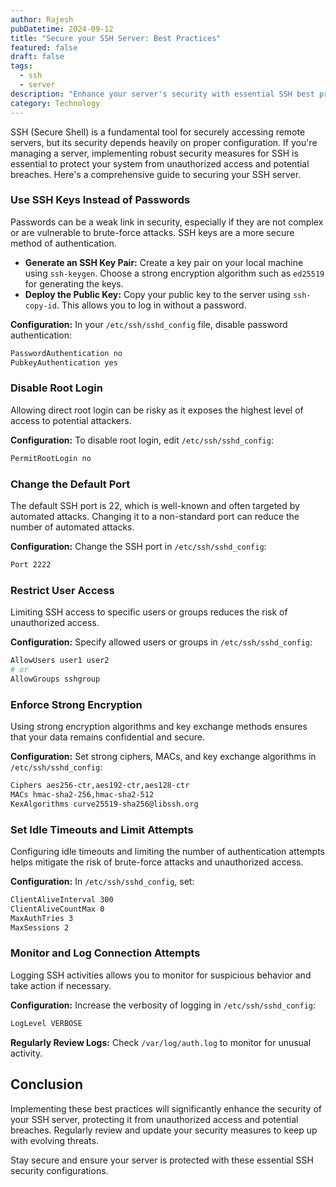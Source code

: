 ```yaml
---
author: Rajesh
pubDatetime: 2024-09-12
title: "Secure your SSH Server: Best Practices"
featured: false
draft: false
tags:
  - ssh
  - server
description: "Enhance your server's security with essential SSH best practices—implement SSH keys, restrict access, enforce strong encryption, and more to safeguard your systems."
category: Technology
---
```


SSH (Secure Shell) is a fundamental tool for securely accessing remote servers, but its security depends heavily on proper configuration. If you're managing a server, implementing robust security measures for SSH is essential to protect your system from unauthorized access and potential breaches. Here's a comprehensive guide to securing your SSH server.

### Use SSH Keys Instead of Passwords

Passwords can be a weak link in security, especially if they are not complex or are vulnerable to brute-force attacks. SSH keys are a more secure method of authentication.

- **Generate an SSH Key Pair:** Create a key pair on your local machine using `ssh-keygen`. Choose a strong encryption algorithm such as `ed25519` for generating the keys.
- **Deploy the Public Key:** Copy your public key to the server using `ssh-copy-id`. This allows you to log in without a password.

**Configuration:** In your `/etc/ssh/sshd_config` file, disable password authentication:
```bash
PasswordAuthentication no
PubkeyAuthentication yes
```

### Disable Root Login

Allowing direct root login can be risky as it exposes the highest level of access to potential attackers.

**Configuration:** To disable root login, edit `/etc/ssh/sshd_config`:
```bash
PermitRootLogin no
```

### Change the Default Port

The default SSH port is 22, which is well-known and often targeted by automated attacks. Changing it to a non-standard port can reduce the number of automated attacks.

**Configuration:** Change the SSH port in `/etc/ssh/sshd_config`:
```bash
Port 2222
```

### Restrict User Access

Limiting SSH access to specific users or groups reduces the risk of unauthorized access.

**Configuration:** Specify allowed users or groups in `/etc/ssh/sshd_config`:
```bash
AllowUsers user1 user2
# or
AllowGroups sshgroup
```

### Enforce Strong Encryption

Using strong encryption algorithms and key exchange methods ensures that your data remains confidential and secure.

**Configuration:** Set strong ciphers, MACs, and key exchange algorithms in `/etc/ssh/sshd_config`:
```bash
Ciphers aes256-ctr,aes192-ctr,aes128-ctr
MACs hmac-sha2-256,hmac-sha2-512
KexAlgorithms curve25519-sha256@libssh.org
```

### Set Idle Timeouts and Limit Attempts

Configuring idle timeouts and limiting the number of authentication attempts helps mitigate the risk of brute-force attacks and unauthorized access.

**Configuration:** In `/etc/ssh/sshd_config`, set:
```bash
ClientAliveInterval 300
ClientAliveCountMax 0
MaxAuthTries 3
MaxSessions 2
```

### Monitor and Log Connection Attempts

Logging SSH activities allows you to monitor for suspicious behavior and take action if necessary.

**Configuration:** Increase the verbosity of logging in `/etc/ssh/sshd_config`:
```bash
LogLevel VERBOSE
```

**Regularly Review Logs:** Check `/var/log/auth.log` to monitor for unusual activity.

## Conclusion

Implementing these best practices will significantly enhance the security of your SSH server, protecting it from unauthorized access and potential breaches. Regularly review and update your security measures to keep up with evolving threats. 

Stay secure and ensure your server is protected with these essential SSH security configurations.

